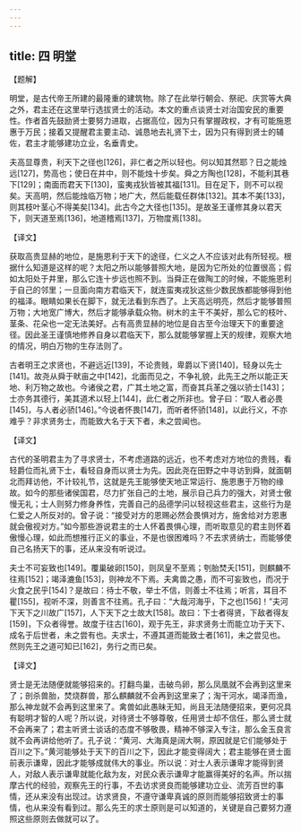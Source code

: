 ```yaml
---
---
---
```

title: 四 明堂
---





【题解】


明堂，是古代帝王所建的最隆重的建筑物。除了在此举行朝会、祭祀、庆赏等大典之外，君主还在这里举行选拔贤士的活动。本文的重点谈贤士对治国安民的重要性。作者首先鼓励贤士要努力进取，占据高位，因为只有掌握政权，才有可能施恩惠于万民；接着又提醒君主要主动、诚恳地去礼贤下士，因为只有得到贤士的辅佐，君主才能够建功立业，名垂青史。


夫高显尊贵，利天下之径也[126]，非仁者之所以轻也。何以知其然耶？日之能烛远[127]，势高也；使日在井中，则不能烛十步矣。舜之方陶也[128]，不能利其巷下[129]；南面而君天下[130]，蛮夷戎狄皆被其福[131]。目在足下，则不可以视矣。天高明，然后能烛临万物；地广大，然后能载任群体[132]。其本不美[133]，则其枝叶茎心不得美矣[134]。此古今之大径也[135]。是故圣王谨修其身以君天下，则天道至焉[136]，地道稽焉[137]，万物度焉[138]。


【译文】


获取高贵显赫的地位，是施恩利于天下的途径，仁义之人不应该对此有所轻视。根据什么知道是这样的呢？太阳之所以能够普照大地，是因为它所处的位置很高；假如太阳处于井里，那么它连十步远也照不到。当舜正在做陶工的时候，不能施恩利于自己的邻里；一旦面向南方君临天下，就连蛮夷戎狄这些少数民族都能够得到他的福泽。眼睛如果长在脚下，就无法看到东西了。上天高远明亮，然后才能够普照万物；大地宽广博大，然后才能够承载众物。树木的主干不美好，那么它的枝叶、茎条、花朵也一定无法美好。占有高贵显赫的地位是自古至今治理天下的重要途径。因此圣王谨慎地修养自身以君临天下，那么就能够掌握上天的规律，观察大地的情况，明白万物的生存法则了。


古者明王之求贤也，不避远近[139]，不论贵贱，卑爵以下贤[140]，轻身以先士[141]。故尧从舜于畎亩之中[142]，北面而见之，不争礼貌，此先王之所以能正天地、利万物之故也。今诸侯之君，广其土地之富，而奋其兵革之强以骄士[143]；士亦务其德行，美其道术以轻上[144]，此仁者之所非也。曾子曰：“取人者必畏[145]，与人者必骄[146]。”今说者怀畏[147]，而听者怀骄[148]，以此行义，不亦难乎？非求贤务士，而能致大名于天下者，未之尝闻也。


【译文】


古代的圣明君主为了寻求贤士，不考虑道路的远近，也不考虑对方地位的贵贱，看轻爵位而礼贤下士，看轻自身而以贤士为先。因此尧在田野之中寻访到舜，就面朝北而拜访他，不计较礼节，这就是先王能够使天地正常运行、施恩惠于万物的缘故。如今的那些诸侯国君，尽力扩张自己的土地，展示自己兵力的强大，对贤士傲慢无礼；士人则努力修身养性，完善自己的品德学问以轻视这些君主，这些行为是仁爱之人所反对的。曾子说：“接受对方的恩赐必然会畏惧对方，施舍给对方恩惠就会傲视对方。”如今那些游说君主的士人怀着畏惧心理，而听取意见的君主则怀着傲慢心理，如此而想推行正义的事业，不是也很困难吗？不去求贤纳士，而能够使自己名扬天下的事，还从来没有听说过。


夫士不可妄致也[149]。覆巢破卵[150]，则凤皇不至焉；刳胎焚夭[151]，则麒麟不往焉[152]；竭泽漉鱼[153]，则神龙不下焉。夫禽兽之愚，而不可妄致也，而况于火食之民乎[154]？是故曰：待士不敬，举士不信，则善士不往焉；听言，耳目不瞿[155]，视听不深，则善言不往焉。孔子曰：“大哉河海乎，下之也[156]！”夫河下天下之川故广[157]，人下天下之士故大[158]。故曰：下士者得贤，下敌者得友[159]，下众者得誉。故度于往古[160]，观于先王，非求贤务士而能立功于天下、成名于后世者，未之尝有也。夫求士，不遵其道而能致士者[161]，未之尝见也。然则先王之道可知已[162]，务行之而已矣。


【译文】


贤士是无法随便就能够招来的。打翻鸟巢，击破鸟卵，那么凤凰就不会再到这里来了；剖杀兽胎，焚烧群兽，那么麒麟就不会再到这里来了；淘干河水，竭泽而渔，那么神龙就不会再到这里来了。禽兽如此愚昧无知，尚且无法随便招来，更何况具有聪明才智的人呢？所以说，对待贤士不够尊敬，任用贤士却不信任，那么贤士就不会再来了；君主听贤士谈话的态度不够敬畏，精神不够深入专注，那么金玉良言就不会再讲给他听了。孔子说：“黄河、大海真是阔大啊，原因就是它们能够处于百川之下。”黄河能够处于天下的百川之下，因此才能变得阔大；君主能够在贤士面前表示谦卑，因此才能够成就伟大的事业。所以说：对士人表示谦卑才能得到贤人，对敌人表示谦卑就能化敌为友，对民众表示谦卑才能赢得美好的名声。所以揣摩古代的经验，观察先王的行事，不去访求贤良而能够建功立业、流芳百世的事情，还从来没有出现过。访求贤良，不遵守谦卑真诚的原则而能够招致贤士的事情，也从来没有看到过。那么先王的求士原则是可以知道的，关键是自己要努力遵照这些原则去做就可以了。